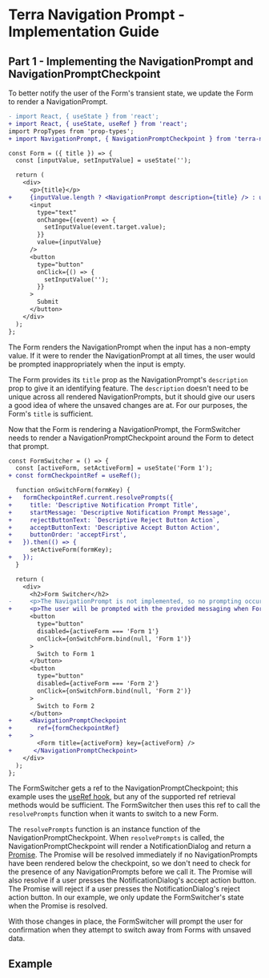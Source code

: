 

<Badge />

# Terra Navigation Prompt - Implementation Guide

## Part 1 - Implementing the NavigationPrompt and NavigationPromptCheckpoint

To better notify the user of the Form's transient state, we update the Form to render a NavigationPrompt.

```diff
- import React, { useState } from 'react';
+ import React, { useState, useRef } from 'react';
import PropTypes from 'prop-types';
+ import NavigationPrompt, { NavigationPromptCheckpoint } from 'terra-navigation-prompt';

const Form = ({ title }) => {
  const [inputValue, setInputValue] = useState('');

  return (
    <div>
      <p>{title}</p>
+     {inputValue.length ? <NavigationPrompt description={title} /> : undefined}
      <input
        type="text"
        onChange={(event) => {
          setInputValue(event.target.value);
        }}
        value={inputValue}
      />
      <button
        type="button"
        onClick={() => {
          setInputValue('');
        }}
      >
        Submit
      </button>
    </div>
  );
};
```

The Form renders the NavigationPrompt when the input has a non-empty value. If it were to render the NavigationPrompt at all times, the user would be prompted inappropriately when the input is empty.

The Form provides its `title` prop as the NavigationPrompt's `description` prop to give it an identifying feature. The `description` doesn't need to be unique across all rendered NavigationPrompts, but it should give our users a good idea of where the unsaved changes are at. For our purposes, the Form's `title` is sufficient.

Now that the Form is rendering a NavigationPrompt, the FormSwitcher needs to render a NavigationPromptCheckpoint around the Form to detect that prompt.

```diff
const FormSwitcher = () => {
  const [activeForm, setActiveForm] = useState('Form 1');
+ const formCheckpointRef = useRef();

  function onSwitchForm(formKey) {
+   formCheckpointRef.current.resolvePrompts({
+     title: 'Descriptive Notification Prompt Title',
+     startMessage: 'Descriptive Notification Prompt Message',
+     rejectButtonText: `Descriptive Reject Button Action`,
+     acceptButtonText: 'Descriptive Accept Button Action',
+     buttonOrder: 'acceptFirst',
+   }).then(() => {
      setActiveForm(formKey);
+   });
  }

  return (
    <div>
      <h2>Form Switcher</h2>
-     <p>The NavigationPrompt is not implemented, so no prompting occurs.</p>
+     <p>The user will be prompted with the provided messaging when Forms are switched with unsaved changes present.</p>
      <button
        type="button"
        disabled={activeForm === 'Form 1'}
        onClick={onSwitchForm.bind(null, 'Form 1')}
      >
        Switch to Form 1
      </button>
      <button
        type="button"
        disabled={activeForm === 'Form 2'}
        onClick={onSwitchForm.bind(null, 'Form 2')}
      >
        Switch to Form 2
      </button>
+     <NavigationPromptCheckpoint
+       ref={formCheckpointRef}
+     >
        <Form title={activeForm} key={activeForm} />
+      </NavigationPromptCheckpoint>
    </div>
  );
};
```

The FormSwitcher gets a ref to the NavigationPromptCheckpoint; this example uses the [useRef hook](https://reactjs.org/docs/hooks-reference.html#useref), but any of the supported ref retrieval methods would be sufficient. The FormSwitcher then uses this ref to call the `resolvePrompts` function when it wants to switch to a new Form.

The `resolvePrompts` function is an instance function of the NavigationPromptCheckpoint. When `resolvePrompts` is called, the NavigationPromptCheckpoint will render a NotificationDialog and return a [Promise](https://developer.mozilla.org/en-US/docs/Web/JavaScript/Guide/Using_promises). The Promise will be resolved immediately if no NavigationPrompts have been rendered below the checkpoint, so we don't need to check for the presence of any NavigationPrompts before we call it. The Promise will also resolve if a user presses the NotificationDialog's accept action button. The Promise will reject if a user presses the NotificationDialog's reject action button. In our example, we only update the FormSwitcher's state when the Promise is resolved.

With those changes in place, the FormSwitcher will prompt the user for confirmation when they attempt to switch away from Forms with unsaved data.

## Example 
<ImplementationGuidePart1 title='Part 1 - Implementing the NavigationPrompt and NavigationPromptCheckpoint' />
